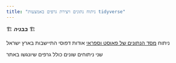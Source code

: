 ```yaml
---
title: "ניתוח נתונים ויצירת גרפים באמצעות tidyverse"
---
```


🏗️ ***בבניה*** 🏗️

ניתוח [מסד הנתונים של פאוסט וספראי](https://lisa.biu.ac.il/faustsafrai){target="_blank"} אודות דפוסי התיישבות בארץ ישראל

שני ניתוחים שונים כולל גרפים שיונגשו באתר
